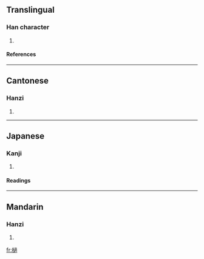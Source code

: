 ==Translingual==
===Han character===
{{Han char|rn=75|rad=木|as=13|sn=17|four=4793<sub>2</sub>|canj=木卜月月 (DYBB), X木卜月月 (XDYBB)}}
# {{defn|Han|sort=木13}}
====References====
{{Han ref|kx=0557.100|dkj=15675|dj=0946.170|hdz=21280.060|uh=6A9B|ud=27291|bh=ECF9|bd=60665}}

----
==Cantonese==
===Hanzi===
{{yue-hanzi|jyut=|y=ja1}}
# {{defn|Cantonese}}

----
==Japanese==
===Kanji===
{{ja-kanji|grade=|rs=木13}}
# {{defn|Japanese}} 
====Readings====
{{ja-readings|on=[[た]] (ta), [[て]] (te)|kun=[[つえ]] (tsue)}}

----
==Mandarin==
===Hanzi===
{{cmn-hanzi|pin=[[zhuā]] (zhua1)|wg=chua<sup>1</sup>}}
# {{defn|Mandarin}}

[[fr:檛]]